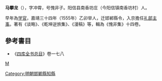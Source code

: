 '''马攀龙'''（{{bd|?||?|}}），字冲霄，号愧非子。阳信县南香坊庄（今阳信镇南香坊村）人。

早年為[[学官|学官]]，嘉靖三十四年（1555年）乙卯举人，迁邯郸縣令，入京擔任[[礼部|礼部]][[主事|主事]]。著有《谈略》、《乾坤逆旅集》、《漫稿》等，輯為《愧非集》十四卷。

==參考書目==
*《[[四库全书总目|四库全书总目]]》卷一七八

{{明朝人物小作品}}
[[category:明朝禮部主事|M]]
[[Category:明朝邯鄲縣知縣|Category:明朝邯鄲縣知縣]]